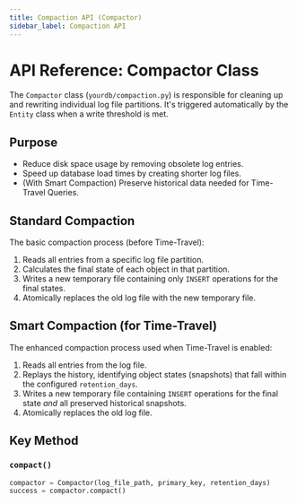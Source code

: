 ```yaml
---
title: Compaction API (Compactor)
sidebar_label: Compaction API
---
```


# API Reference: Compactor Class

The `Compactor` class (`yourdb/compaction.py`) is responsible for cleaning up and rewriting individual log file partitions. It's triggered automatically by the `Entity` class when a write threshold is met.

## Purpose

* Reduce disk space usage by removing obsolete log entries.
* Speed up database load times by creating shorter log files.
* (With Smart Compaction) Preserve historical data needed for Time-Travel Queries.

## Standard Compaction

The basic compaction process (before Time-Travel):

1.  Reads all entries from a specific log file partition.
2.  Calculates the final state of each object in that partition.
3.  Writes a new temporary file containing only `INSERT` operations for the final states.
4.  Atomically replaces the old log file with the new temporary file.

## Smart Compaction (for Time-Travel)

The enhanced compaction process used when Time-Travel is enabled:

1.  Reads all entries from the log file.
2.  Replays the history, identifying object states (snapshots) that fall within the configured `retention_days`.
3.  Writes a new temporary file containing `INSERT` operations for the final state *and* all preserved historical snapshots.
4.  Atomically replaces the old log file.

## Key Method

### `compact()`

```python
compactor = Compactor(log_file_path, primary_key, retention_days)
success = compactor.compact()